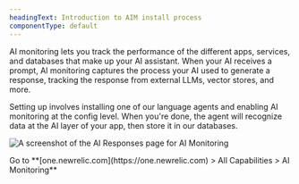 ```yaml
---
headingText: Introduction to AIM install process
componentType: default
---
```



AI monitoring lets you track the performance of the different apps, services, and databases that make up your AI assistant. When your AI receives a prompt, AI monitoring captures the process your AI used to generate a response, tracking the response from external LLMs, vector stores, and more. 

Setting up involves installing one of our language agents and enabling AI monitoring at the config level. When you're done, the agent will recognize data at the AI layer of your app, then store it in our databases. 

<img
    title="AI Responses page for AIM"
    alt="A screenshot of the AI Responses page for AI Monitoring"
    src={apmAIResponsesDefaultPage}
/>

<figcaption>
    Go to **[one.newrelic.com](https://one.newrelic.com) > All Capabilities > AI Monitoring**
</figcaption>
